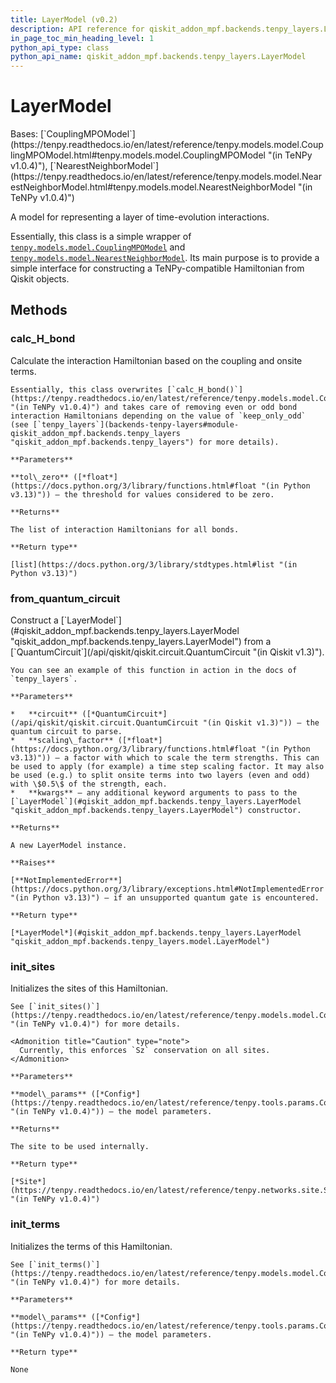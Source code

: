 ```yaml
---
title: LayerModel (v0.2)
description: API reference for qiskit_addon_mpf.backends.tenpy_layers.LayerModel in qiskit-addon-mpf v0.2
in_page_toc_min_heading_level: 1
python_api_type: class
python_api_name: qiskit_addon_mpf.backends.tenpy_layers.LayerModel
---
```


# LayerModel

<Class id="qiskit_addon_mpf.backends.tenpy_layers.LayerModel" isDedicatedPage={true} github="https://github.com/Qiskit/qiskit-addon-mpf/tree/stable/0.2/qiskit_addon_mpf/backends/tenpy_layers/model.py#L26-L162" signature="LayerModel(model_params)" modifiers="class">
  Bases: [`CouplingMPOModel`](https://tenpy.readthedocs.io/en/latest/reference/tenpy.models.model.CouplingMPOModel.html#tenpy.models.model.CouplingMPOModel "(in TeNPy v1.0.4)"), [`NearestNeighborModel`](https://tenpy.readthedocs.io/en/latest/reference/tenpy.models.model.NearestNeighborModel.html#tenpy.models.model.NearestNeighborModel "(in TeNPy v1.0.4)")

  A model for representing a layer of time-evolution interactions.

  Essentially, this class is a simple wrapper of [`tenpy.models.model.CouplingMPOModel`](https://tenpy.readthedocs.io/en/latest/reference/tenpy.models.model.CouplingMPOModel.html#tenpy.models.model.CouplingMPOModel "(in TeNPy v1.0.4)") and [`tenpy.models.model.NearestNeighborModel`](https://tenpy.readthedocs.io/en/latest/reference/tenpy.models.model.NearestNeighborModel.html#tenpy.models.model.NearestNeighborModel "(in TeNPy v1.0.4)"). Its main purpose is to provide a simple interface for constructing a TeNPy-compatible Hamiltonian from Qiskit objects.

  ## Methods

  ### calc\_H\_bond

  <Function id="qiskit_addon_mpf.backends.tenpy_layers.LayerModel.calc_H_bond" github="https://github.com/Qiskit/qiskit-addon-mpf/tree/stable/0.2/qiskit_addon_mpf/backends/tenpy_layers/model.py#L75-L104" signature="calc_H_bond(tol_zero=1e-15)">
    Calculate the interaction Hamiltonian based on the coupling and onsite terms.

    Essentially, this class overwrites [`calc_H_bond()`](https://tenpy.readthedocs.io/en/latest/reference/tenpy.models.model.CouplingModel.html#tenpy.models.model.CouplingModel.calc_H_bond "(in TeNPy v1.0.4)") and takes care of removing even or odd bond interaction Hamiltonians depending on the value of `keep_only_odd` (see [`tenpy_layers`](backends-tenpy-layers#module-qiskit_addon_mpf.backends.tenpy_layers "qiskit_addon_mpf.backends.tenpy_layers") for more details).

    **Parameters**

    **tol\_zero** ([*float*](https://docs.python.org/3/library/functions.html#float "(in Python v3.13)")) – the threshold for values considered to be zero.

    **Returns**

    The list of interaction Hamiltonians for all bonds.

    **Return type**

    [list](https://docs.python.org/3/library/stdtypes.html#list "(in Python v3.13)")
  </Function>

  ### from\_quantum\_circuit

  <Function id="qiskit_addon_mpf.backends.tenpy_layers.LayerModel.from_quantum_circuit" github="https://github.com/Qiskit/qiskit-addon-mpf/tree/stable/0.2/qiskit_addon_mpf/backends/tenpy_layers/model.py#L106-L162" signature="from_quantum_circuit(circuit, *, scaling_factor=1.0, **kwargs)" modifiers="classmethod">
    Construct a [`LayerModel`](#qiskit_addon_mpf.backends.tenpy_layers.LayerModel "qiskit_addon_mpf.backends.tenpy_layers.LayerModel") from a [`QuantumCircuit`](/api/qiskit/qiskit.circuit.QuantumCircuit "(in Qiskit v1.3)").

    You can see an example of this function in action in the docs of `tenpy_layers`.

    **Parameters**

    *   **circuit** ([*QuantumCircuit*](/api/qiskit/qiskit.circuit.QuantumCircuit "(in Qiskit v1.3)")) – the quantum circuit to parse.
    *   **scaling\_factor** ([*float*](https://docs.python.org/3/library/functions.html#float "(in Python v3.13)")) – a factor with which to scale the term strengths. This can be used to apply (for example) a time step scaling factor. It may also be used (e.g.) to split onsite terms into two layers (even and odd) with \$0.5\$ of the strength, each.
    *   **kwargs** – any additional keyword arguments to pass to the [`LayerModel`](#qiskit_addon_mpf.backends.tenpy_layers.LayerModel "qiskit_addon_mpf.backends.tenpy_layers.LayerModel") constructor.

    **Returns**

    A new LayerModel instance.

    **Raises**

    [**NotImplementedError**](https://docs.python.org/3/library/exceptions.html#NotImplementedError "(in Python v3.13)") – if an unsupported quantum gate is encountered.

    **Return type**

    [*LayerModel*](#qiskit_addon_mpf.backends.tenpy_layers.LayerModel "qiskit_addon_mpf.backends.tenpy_layers.model.LayerModel")
  </Function>

  ### init\_sites

  <Function id="qiskit_addon_mpf.backends.tenpy_layers.LayerModel.init_sites" github="https://github.com/Qiskit/qiskit-addon-mpf/tree/stable/0.2/qiskit_addon_mpf/backends/tenpy_layers/model.py#L35-L54" signature="init_sites(model_params)">
    Initializes the sites of this Hamiltonian.

    See [`init_sites()`](https://tenpy.readthedocs.io/en/latest/reference/tenpy.models.model.CouplingMPOModel.html#tenpy.models.model.CouplingMPOModel.init_sites "(in TeNPy v1.0.4)") for more details.

    <Admonition title="Caution" type="note">
      Currently, this enforces `Sz` conservation on all sites.
    </Admonition>

    **Parameters**

    **model\_params** ([*Config*](https://tenpy.readthedocs.io/en/latest/reference/tenpy.tools.params.Config.html#tenpy.tools.params.Config "(in TeNPy v1.0.4)")) – the model parameters.

    **Returns**

    The site to be used internally.

    **Return type**

    [*Site*](https://tenpy.readthedocs.io/en/latest/reference/tenpy.networks.site.Site.html#tenpy.networks.site.Site "(in TeNPy v1.0.4)")
  </Function>

  ### init\_terms

  <Function id="qiskit_addon_mpf.backends.tenpy_layers.LayerModel.init_terms" github="https://github.com/Qiskit/qiskit-addon-mpf/tree/stable/0.2/qiskit_addon_mpf/backends/tenpy_layers/model.py#L56-L73" signature="init_terms(model_params)">
    Initializes the terms of this Hamiltonian.

    See [`init_terms()`](https://tenpy.readthedocs.io/en/latest/reference/tenpy.models.model.CouplingMPOModel.html#tenpy.models.model.CouplingMPOModel.init_terms "(in TeNPy v1.0.4)") for more details.

    **Parameters**

    **model\_params** ([*Config*](https://tenpy.readthedocs.io/en/latest/reference/tenpy.tools.params.Config.html#tenpy.tools.params.Config "(in TeNPy v1.0.4)")) – the model parameters.

    **Return type**

    None
  </Function>
</Class>

